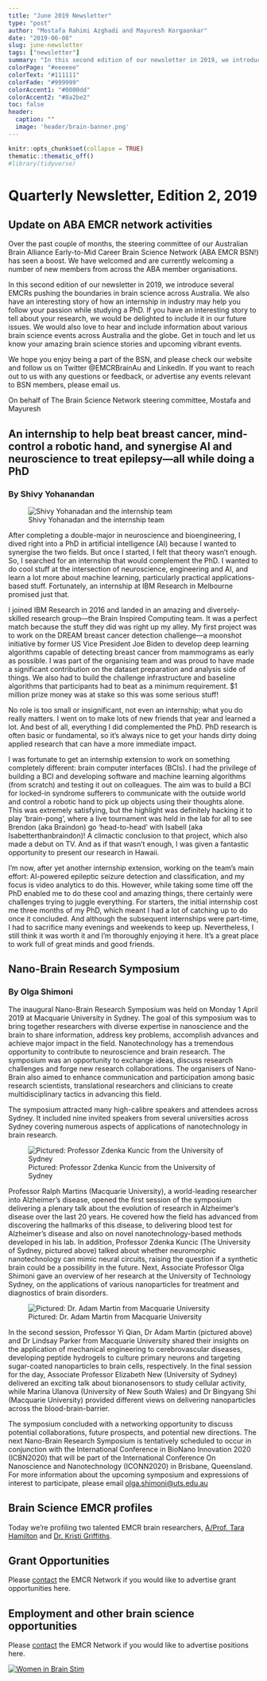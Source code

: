 ```yaml
---
title: "June 2019 Newsletter"
type: "post"
author: "Mostafa Rahimi Azghadi and Mayuresh Korgaonkar"
date: "2019-06-08"
slug: june-newsletter
tags: ["newsletter"]
summary: "In this second edition of our newsletter in 2019, we introduce several EMCRs pushing the boundaries in brain science across Australia. We also have an interesting story of how an internship in industry may help you follow your passion while studying a PhD."
colorPage: "#eeeeee"
colorText: "#111111"
colorFade: "#999999"
colorAccent1: "#0000dd"
colorAccent2: "#8a2be2"
toc: false
header:
  caption: ""
  image: 'header/brain-banner.png'
---
```


```r
knitr::opts_chunk$set(collapse = TRUE)
thematic::thematic_off()
#library(tidyverse)
```

# Quarterly Newsletter, Edition 2, 2019

## Update on ABA EMCR network activities 
Over the past couple of months, the steering committee of our Australian Brain Alliance Early-to-Mid Career Brain Science Network (ABA EMCR BSN!) has seen a boost. We have welcomed and are currently welcoming a number of new members from across the ABA member organisations.

In this second edition of our newsletter in 2019, we introduce several EMCRs pushing the boundaries in brain science across Australia. We also have an interesting story of how an internship in industry may help you follow your passion while studying a PhD. If you have an interesting story to tell about your research, we would be delighted to include it in our future issues. We would also love to hear and include information about various brain science events across Australia and the globe. Get in touch and let us know your amazing brain science stories and upcoming vibrant events.

We hope you enjoy being a part of the BSN, and please check our website and 
follow us on Twitter @EMCRBrainAu and LinkedIn. If you want to reach out to us with any questions or feedback, or advertise any events relevant to BSN members, please email us.

On behalf of The Brain Science Network steering committee,
Mostafa and Mayuresh

##  An internship to help beat breast cancer, mind-control a robotic hand, and synergise AI and neuroscience to treat epilepsy—all while doing a PhD 
### By Shivy Yohanandan

![Shivy Yohanadan and the internship team](Yohanandan.png)

After completing a double-major in neuroscience and bioengineering, I dived right into a PhD in artificial intelligence (AI) because I wanted to synergise the two fields. But once I started, I felt that theory wasn’t enough. So, I searched for an internship that would complement the PhD. I wanted to do cool stuff at the intersection of neuroscience, engineering and AI, and learn a lot more about machine learning, particularly practical applications-based stuff. Fortunately, an internship at IBM Research in Melbourne promised just that.

I joined IBM Research in 2016 and landed in an amazing and diversely-skilled research group—the Brain Inspired Computing team. It was a perfect match because the stuff they did was right up my alley. My first project was to work on the DREAM breast cancer detection challenge—a moonshot initiative by former US Vice President Joe Biden to develop deep learning algorithms capable of detecting breast cancer from mammograms as early as possible. I was part of the organising team and was proud to have made a significant contribution on the dataset preparation and analysis side of things. We also had to build the challenge infrastructure and baseline algorithms that participants had to beat as a minimum requirement. $1 million prize money was at stake so this was some serious stuff!

No role is too small or insignificant, not even an internship; what you do really matters. I went on to make lots of new friends that year and learned a lot. And best of all, everything I did complemented the PhD. PhD research is often basic or fundamental, so it’s always nice to get your hands dirty doing applied research that can have a more immediate impact.

I was fortunate to get an internship extension to work on something completely different: brain computer interfaces (BCIs). I had the privilege of building a BCI and developing software and machine learning algorithms (from scratch) and testing it out on colleagues. The aim was to build a BCI for locked-in syndrome sufferers to communicate with the outside world and control a robotic hand to pick up objects using their thoughts alone. This was extremely satisfying, but the highlight was definitely hacking it to play 'brain-pong', where a live tournament was held in the lab for all to see Brendon (aka Braindon) go 'head-to-head' with Isabell (aka Isabetterthanbraindon)! A climactic conclusion to that project, which also made a debut on TV. And as if that wasn’t enough, I was given a fantastic opportunity to present our research in Hawaii.

I’m now, after yet another internship extension, working on the team’s main effort: AI-powered epileptic seizure detection and classification, and my focus is video analytics to do this. However, while taking some time off the PhD enabled me to do these cool and amazing things, there certainly were challenges trying to juggle everything. For starters, the initial internship cost me three months of my PhD, which meant I had a lot of catching up to do once it concluded. And although the subsequent internships were part-time, I had to sacrifice many evenings and weekends to keep up. Nevertheless, I still think it was worth it and I’m thoroughly enjoying it here. It's a great place to work full of great minds and good friends.

## Nano-Brain Research Symposium
### By Olga Shimoni

The inaugural Nano-Brain Research Symposium was held on Monday 1 April 2019 at Macquarie University in Sydney. The goal of this symposium was to bring together researchers with diverse expertise in nanoscience and the brain to share information, address key problems, accomplish advances and achieve major impact in the field. Nanotechnology has a tremendous opportunity to contribute to neuroscience and brain research. The symposium was an opportunity to exchange ideas, discuss research challenges and forge new research collaborations. The organisers of Nano-Brain also aimed to enhance communication and participation among basic research scientists, translational researchers and clinicians to create multidisciplinary tactics in advancing this field.

The symposium attracted many high-calibre speakers and attendees across Sydney. It included nine invited speakers from several universities across Sydney covering numerous aspects of applications of nanotechnology in brain research.

![Pictured: Professor Zdenka Kuncic from the University of Sydney](Nano-BrainResearchSymposium-ProfZdenkaKuncic-9900000000079e3c.jpeg)

Professor Ralph Martins (Macquarie University), a world-leading researcher into Alzheimer’s disease, opened the first session of the symposium delivering a plenary talk about the evolution of research in Alzheimer’s disease over the last 20 years. He covered how the field has advanced from discovering the hallmarks of this disease, to delivering blood test for Alzheimer’s disease and also on novel nanotechnology-based methods developed in his lab. In addition, Professor Zdenka Kuncic (The University of Sydney, pictured above) talked about whether neuromorphic nanotechnology can mimic neural circuits, raising the question if a synthetic brain could be a possibility in the future. Next, Associate Professor Olga Shimoni gave an overview of her research at the University of Technology Sydney, on the applications of various nanoparticles for treatment and diagnostics of brain disorders. 

![Pictured: Dr. Adam Martin from Macquarie University](Nano-BrainResearchSymposium-DrAdamMartin-60609a88331dd688.jpeg)

In the second session, Professor Yi Qian, Dr Adam Martin (pictured above) and Dr Lindsay Parker from Macquarie University shared their insights on the application of mechanical engineering to cerebrovascular diseases, developing peptide hydrogels to culture primary neurons and targeting sugar-coated nanoparticles to brain cells, respectively. In the final session for the day, Associate Professor Elizabeth New (University of Sydney) delivered an exciting talk about bionanosensors to study cellular activity, while Marina Ulanova (University of New South Wales) and Dr Bingyang Shi (Macquarie University) provided different views on delivering nanoparticles across the blood-brain-barrier. 

The symposium concluded with a networking opportunity to discuss potential collaborations, future prospects, and potential new directions. The next Nano-Brain Research Symposium is tentatively scheduled to occur in conjunction with the International Conference in BioNano Innovation 2020 (ICBN2020) that will be part of the International Conference On Nanoscience and Nanotechnology (ICONN2020) in Brisbane, Queensland. For more information about the upcoming symposium and expressions of interest to participate, please email [olga.shimoni@uts.edu.au](mailto:olga.shimoni@uts.edu.au) 

## Brain Science EMCR profiles

Today we're profiling two talented EMCR brain researchers, [A/Prof. Tara Hamilton](/profiles/a-prof-tara-hamilton) and [Dr. Kristi Griffiths](/profiles/dr-kristi-griffiths).


## Grant Opportunities

Please [contact](mailto:emcrbsn@brainalliance.org.au) the EMCR Network if you would like to advertise grant opportunities here.


## Employment and other brain science opportunities

Please [contact](mailto:emcrbsn@brainalliance.org.au) the EMCR Network if you would like to advertise positions here.

[![Women in Brain Stim](WomeninBrainStim.png)](http://womeninbrainstim.com/)




